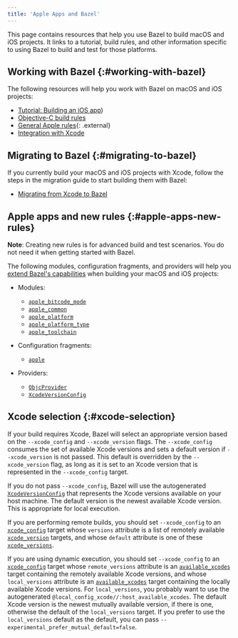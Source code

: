 ```yaml
---
title: 'Apple Apps and Bazel'
---
```


This page contains resources that help you use Bazel to build macOS and iOS
projects. It links to a tutorial, build rules, and other information specific to
using Bazel to build and test for those platforms.

## Working with Bazel {:#working-with-bazel}

The following resources will help you work with Bazel on macOS and iOS projects:

*  [Tutorial: Building an iOS app](/versions/7.4.0/start/ios-app))
*  [Objective-C build rules](/versions/7.4.0/reference/be/objective-c)
*  [General Apple rules](https://github.com/bazelbuild/rules_apple){: .external}
*  [Integration with Xcode](/versions/7.4.0/install/ide)

## Migrating to Bazel {:#migrating-to-bazel}

If you currently build your macOS and iOS projects with Xcode, follow the steps
in the migration guide to start building them with Bazel:

*  [Migrating from Xcode to Bazel](/versions/7.4.0/migrate/xcode)

## Apple apps and new rules {:#apple-apps-new-rules}

**Note**: Creating new rules is for advanced build and test scenarios.
You do not need it when getting started with Bazel.

The following modules, configuration fragments, and providers will help you
[extend Bazel's capabilities](/versions/7.4.0/extending/concepts)
when building your macOS and iOS projects:

*  Modules:

   *  [`apple_bitcode_mode`](/versions/7.4.0/rules/lib/builtins/apple_bitcode_mode)
   *  [`apple_common`](/versions/7.4.0/rules/lib/toplevel/apple_common)
   *  [`apple_platform`](/versions/7.4.0/rules/lib/builtins/apple_platform)
   *  [`apple_platform_type`](/versions/7.4.0/rules/lib/builtins/apple_platform_type)
   *  [`apple_toolchain`](/versions/7.4.0/rules/lib/builtins/apple_toolchain)

*  Configuration fragments:

   *  [`apple`](/versions/7.4.0/rules/lib/fragments/apple)

*  Providers:

   *  [`ObjcProvider`](/versions/7.4.0/rules/lib/providers/ObjcProvider)
   *  [`XcodeVersionConfig`](/versions/7.4.0/rules/lib/providers/XcodeVersionConfig)

## Xcode selection {:#xcode-selection}

If your build requires Xcode, Bazel will select an appropriate version based on
the `--xcode_config` and `--xcode_version` flags. The `--xcode_config` consumes
the set of available Xcode versions and sets a default version if
`--xcode_version` is not passed. This default is overridden by the
`--xcode_version` flag, as long as it is set to an Xcode version that is
represented in the `--xcode_config` target.

If you do not pass `--xcode_config`, Bazel will use the autogenerated
[`XcodeVersionConfig`](/versions/7.4.0/rules/lib/providers/XcodeVersionConfig) that represents the
Xcode versions available on your host machine. The default version is
the newest available Xcode version. This is appropriate for local execution.

If you are performing remote builds, you should set `--xcode_config` to an
[`xcode_config`](/versions/7.4.0/reference/be/objective-c#xcode_config)
target whose `versions` attribute is a list of remotely available
[`xcode_version`](/versions/7.4.0/reference/be/objective-c#xcode_version)
targets, and whose `default` attribute is one of these
[`xcode_versions`](/versions/7.4.0/reference/be/objective-c#xcode_version).

If you are using dynamic execution, you should set `--xcode_config` to an
[`xcode_config`](/versions/7.4.0/reference/be/objective-c#xcode_config)
target whose `remote_versions` attribute is an
[`available_xcodes`](/versions/7.4.0/reference/be/workspace#available_xcodes)
target containing the remotely available Xcode versions, and whose
`local_versions` attribute is an
[`available_xcodes`](/versions/7.4.0/reference/be/workspace#available_xcodes)
target containing the locally available Xcode versions. For `local_versions`,
you probably want to use the autogenerated
`@local_config_xcode//:host_available_xcodes`. The default Xcode version is the
newest mutually available version, if there is one, otherwise the default of the
`local_versions` target. If you prefer to use the `local_versions` default
as the default, you can pass `--experimental_prefer_mutual_default=false`.
